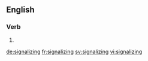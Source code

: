 
==English==

===Verb===
{{head|en}}

# {{present participle of|signalize}}

[[de:signalizing]]
[[fr:signalizing]]
[[sv:signalizing]]
[[vi:signalizing]]